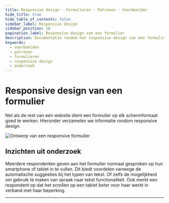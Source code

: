 ```yaml
---
title: Responsive design · Formulieren · Patronen · Voorbeelden
hide_title: true
hide_table_of_contents: false
sidebar_label: Responsive design
sidebar_position: 18
pagination_label: Responsive design van een formulier
description: Documentatie rondom het responsive design van een formulier
keywords:
  - voorbeelden
  - patronen
  - formulieren
  - responsive design
  - onderzoek
---
```



# Responsive design van een formulier

Net als de rest van een website dient een formulier op elk schermformaat goed te werken. Hieronder verzamelen we informatie rondom responsive design.

![Ontwerp van een responsive formulier](https://raw.githubusercontent.com/nl-design-system/documentatie/assets/voorbeeld_formulier_visual-design.png)

## Inzichten uit onderzoek

Meerdere respondenten geven aan het formulier normaal gesproken op hun smartphone of tablet in te vullen. Dit biedt voordelen vanwege de automatische suggesties bij het typen van tekst. Of zelfs de mogelijkheid om gebruik te maken van spraak naar tekst functionaliteit. Ook merkt een respondent op dat het scrollen op een tablet beter voor haar werkt in verband met haar beperking.

<ResearchInfo />

---

<PatternFooterInfo />
